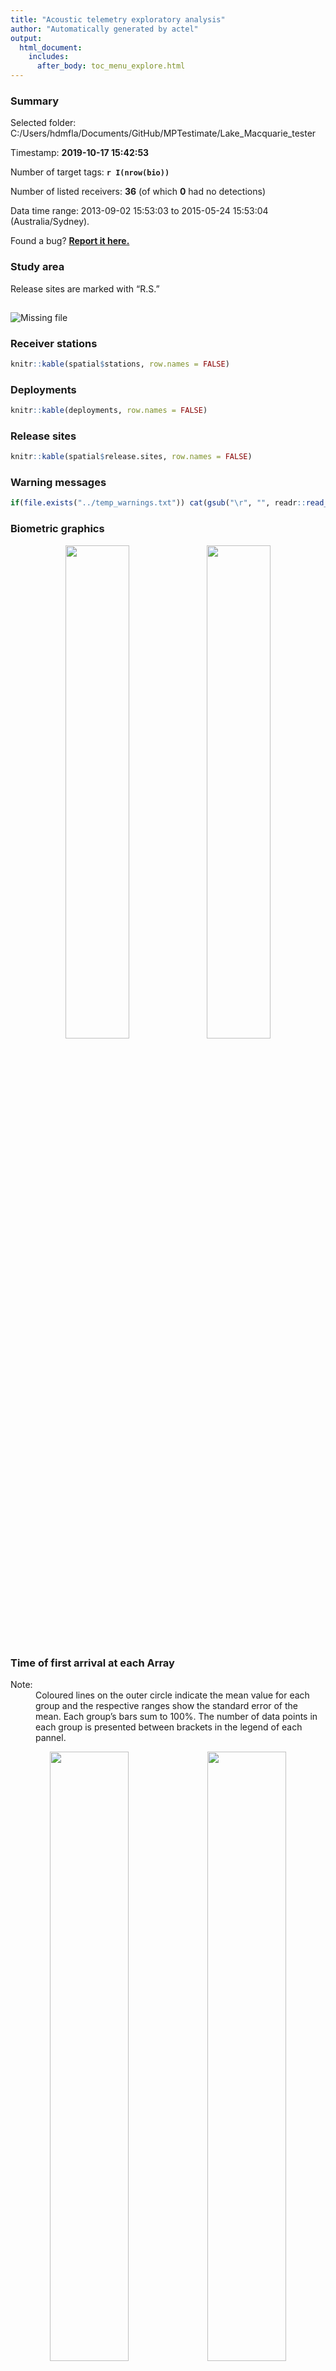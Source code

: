 ```yaml
---
title: "Acoustic telemetry exploratory analysis"
author: "Automatically generated by actel"
output: 
  html_document:
    includes:
      after_body: toc_menu_explore.html
---
```


### Summary

Selected folder: C:/Users/hdmfla/Documents/GitHub/MPTestimate/Lake_Macquarie_tester

Timestamp: **2019-10-17 15:42:53** 

Number of target tags: **`r I(nrow(bio))`**

Number of listed receivers: **36** (of which **0** had no detections)



Data time range: 2013-09-02 15:53:03 to 2015-05-24 15:53:04 (Australia/Sydney).

Found a bug? [**Report it here.**](https://github.com/hugomflavio/actel/issues)

### Study area

Release sites are marked with "R.S."

<img src="mb_arrays.svg" alt="Missing file" style="padding-top: 15px;"/>

### Receiver stations

```r
knitr::kable(spatial$stations, row.names = FALSE)
```

### Deployments

```r
knitr::kable(deployments, row.names = FALSE)
```

### Release sites

```r
knitr::kable(spatial$release.sites, row.names = FALSE)
```

### Warning messages

```r
if(file.exists("../temp_warnings.txt")) cat(gsub("\r", "", readr::read_file("../temp_warnings.txt"))) else cat("No warnings were raised during the analysis.")
```

### Biometric graphics

<center>
![](Length_mm_boxplot.png){ width=45% }![](Weight_kg_boxplot.png){ width=45% }
</center>


### Time of first arrival at each Array

Note:
  : Coloured lines on the outer circle indicate the mean value for each group and the respective ranges show the standard error of the mean. Each group's bars sum to 100%. The number of data points in each group is presented between brackets in the legend of each pannel. 

<center>
![](times_Origin.svg){ width=50% }![](times_Left1.svg){ width=50% }
![](times_Left2.svg){ width=50% }![](times_Left3.svg){ width=50% }
![](times_Left4.svg){ width=50% }![](times_Left5.svg){ width=50% }
![](times_Left6.svg){ width=50% }![](times_North1.svg){ width=50% }
![](times_North2.svg){ width=50% }![](times_North3.svg){ width=50% }
![](times_North4.svg){ width=50% }![](times_North5.svg){ width=50% }

</center>


### Full log

```r
cat(gsub("\r", "", readr::read_file("../temp_log.txt")))
```


### Individual plots

Note:
  : The detections are coloured by array. The vertical black dashed line shows the time of release. The dashed dark-grey line shows the generated movement events.
  : The movement event lines move straight between the first and last station of each event (i.e. in-between detections will not be individually linked by the line).

<center>
![](A69-9004-481.png){ width=50% }![](A69-9004-483.png){ width=50% }
![](A69-9004-485.png){ width=50% }![](A69-9004-489.png){ width=50% }
![](A69-9004-492.png){ width=50% }![](A69-9004-493.png){ width=50% }
![](A69-9004-494.png){ width=50% }![](A69-9004-495.png){ width=50% }
![](A69-9004-496.png){ width=50% }![](A69-9004-497.png){ width=50% }
![](A69-9002-8154.png){ width=50% }![](A69-9002-8155.png){ width=50% }
![](A69-9002-8162.png){ width=50% }![](A69-9002-8163.png){ width=50% }
![](A69-9002-10473.png){ width=50% }![](A69-9002-10474.png){ width=50% }
![](A69-9002-10480.png){ width=50% }![](A69-9002-10481.png){ width=50% }

</center>


